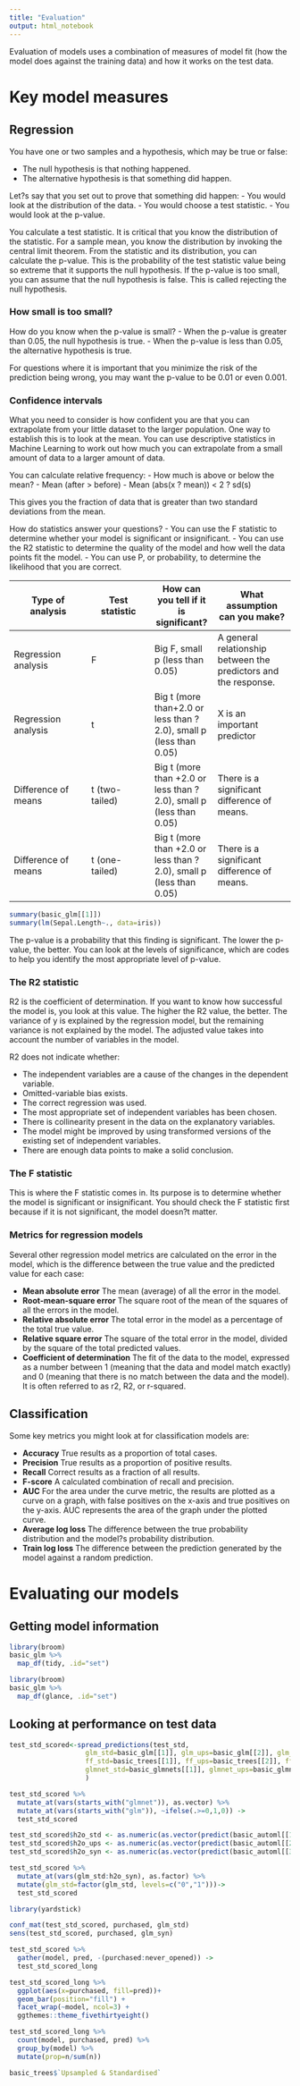 ```yaml
---
title: "Evaluation"
output: html_notebook
---
```


Evaluation of models uses a combination of measures of model fit (how the model does against the training data) and how it works on the test data.

# Key model measures

## Regression
You have one or two samples and a hypothesis, which may be true or false:

- The null hypothesis is that nothing happened.
- The alternative hypothesis is that something did happen.

Let?s say that you set out to prove that something did happen:
- You would look at the distribution of the data.
- You would choose a test statistic.
- You would look at the p-value.

You calculate a test statistic. It is critical that you know the distribution of the statistic. For a sample mean, you know the distribution by invoking the central limit theorem. From the statistic and its distribution, you can calculate the p-value. This is the probability of the test statistic value being so extreme that it supports the null hypothesis. If the p-value is too small, you can assume that the null hypothesis is false. This is called rejecting the null hypothesis.

### How small is too small?
How do you know when the p-value is small?
- When the p-value is greater than 0.05, the null hypothesis is true.
- When the p-value is less than 0.05, the alternative hypothesis is true.

For questions where it is important that you minimize the risk of the prediction being wrong, you may want the p-value to be 0.01 or even 0.001.

### Confidence intervals
What you need to consider is how confident you are that you can extrapolate from your little dataset to the larger population.
One way to establish this is to look at the mean. You can use descriptive statistics in Machine Learning to work out how much you can extrapolate from a small amount of data to a larger amount of data.

You can calculate relative frequency:
- How much is above or below the mean?
- Mean (after > before)
- Mean (abs(x ? mean)) < 2 ? sd(s) 

This gives you the fraction of data that is greater than two standard deviations from the mean.

How do statistics answer your questions?
- You can use the F statistic to determine whether your model is significant or insignificant.
- You can use the R2 statistic to determine the quality of the model and how well the data points fit the model.
- You can use P, or probability, to determine the likelihood that you are correct.

|	Type of analysis|	Test statistic|	How can you tell if it is significant? |	What assumption can you make?|
|------|-----|-----|------|
|	Regression analysis	|F	|Big F, small p (less than 0.05)|	A general relationship between the predictors and the response.|
|	Regression analysis	|t	| Big t (more than+2.0 or less than ?2.0), small p (less than 0.05)	| X is an important predictor|
|	Difference of means	| t (two-tailed)|	Big t (more than +2.0 or less than ?2.0), small p (less than 0.05)	|There is a significant difference of means.|
|	Difference of means	| t (one-tailed) |	Big t (more than +2.0 or less than ?2.0), small p (less than 0.05)|	There is a significant difference of means.|

```r
summary(basic_glm[[1]])
summary(lm(Sepal.Length~., data=iris))
```
The p-value is a probability that this finding is significant. The lower the p-value, the better. You can look at the levels of significance, which are codes to help you identify the most appropriate level of p-value.

### The R2 statistic
R2 is the coefficient of determination. If you want to know how successful the model is, you look at this value. The higher the R2 value, the better. The variance of y is explained by the regression model, but the remaining variance is not explained by the model. The adjusted value takes into account the number of variables in the model.

R2 does not indicate whether:

- The independent variables are a cause of the changes in the dependent variable.
- Omitted-variable bias exists.
- The correct regression was used.
- The most appropriate set of independent variables has been chosen.
- There is collinearity present in the data on the explanatory variables.
- The model might be improved by using transformed versions of the existing set of independent variables.
- There are enough data points to make a solid conclusion.

### The F statistic
This is where the F statistic comes in. Its purpose is to determine whether the model is significant or insignificant. You should check the F statistic first because if it is not significant, the model doesn?t matter. 


### Metrics for regression models
Several other regression model metrics are calculated on the error in the model, which is the difference between the true value and the predicted value for each case:

- **Mean absolute error** The mean (average) of all the error in the model.
- **Root-mean-square error** The square root of the mean of the squares of all the errors in the model.
- **Relative absolute error** The total error in the model as a percentage of the total true value.
- **Relative square error** The square of the total error in the model, divided by the square of the total predicted values.
- **Coefficient of determination** The fit of the data to the model, expressed as a number between 1 (meaning that the data and model match exactly) and 0 (meaning that there is no match between the data and the model). It is often referred to as r2, R2, or r-squared.



## Classification
Some key metrics you might look at for classification models are:

- **Accuracy** True results as a proportion of total cases.
- **Precision** True results as a proportion of positive results.
- **Recall** Correct results as a fraction of all results.
- **F-score** A calculated combination of recall and precision.
- **AUC** For the area under the curve metric, the results are plotted as a curve on a graph, with false positives on the x-axis and true positives on the y-axis. AUC represents the area of the graph under the plotted curve.
- **Average log loss** The difference between the true probability distribution and the model?s probability distribution.
- **Train log loss** The difference between the prediction generated by the model against a random prediction.

# Evaluating our models

## Getting model information
```r
library(broom)
basic_glm %>% 
  map_df(tidy, .id="set")
```

```r
library(broom)
basic_glm %>% 
  map_df(glance, .id="set")
```


## Looking at performance on test data
```r
test_std_scored<-spread_predictions(test_std, 
                   glm_std=basic_glm[[1]], glm_ups=basic_glm[[2]], glm_syn=basic_glm[[3]],
                   ff_std=basic_trees[[1]], ff_ups=basic_trees[[2]], ff_syn=basic_trees[[3]],
                   glmnet_std=basic_glmnets[[1]], glmnet_ups=basic_glmnets[[2]], glmnet_syn=basic_glmnets[[3]]
                   )

test_std_scored %>% 
  mutate_at(vars(starts_with("glmnet")), as.vector) %>% 
  mutate_at(vars(starts_with("glm")), ~ifelse(.>=0,1,0)) ->
  test_std_scored

test_std_scored$h2o_std <- as.numeric(as.vector(predict(basic_automl[[1]], as.h2o(test_std_scored))[1]))
test_std_scored$h2o_ups <- as.numeric(as.vector(predict(basic_automl[[2]], as.h2o(test_std_scored))[1]))
test_std_scored$h2o_syn <- as.numeric(as.vector(predict(basic_automl[[3]], as.h2o(test_std_scored))[1]))

test_std_scored %>% 
  mutate_at(vars(glm_std:h2o_syn), as.factor) %>% 
  mutate(glm_std=factor(glm_std, levels=c("0","1")))->
  test_std_scored

```

```r
library(yardstick)

conf_mat(test_std_scored, purchased, glm_std)
sens(test_std_scored, purchased, glm_syn)
```

```r
test_std_scored %>% 
  gather(model, pred, -(purchased:never_opened)) ->
  test_std_scored_long

test_std_scored_long %>% 
  ggplot(aes(x=purchased, fill=pred))+
  geom_bar(position="fill") +
  facet_wrap(~model, ncol=3) +
  ggthemes::theme_fivethirtyeight()
```

```r
test_std_scored_long %>% 
  count(model, purchased, pred) %>% 
  group_by(model) %>% 
  mutate(prop=n/sum(n)) 
```

```r
basic_trees$`Upsampled & Standardised`

```
